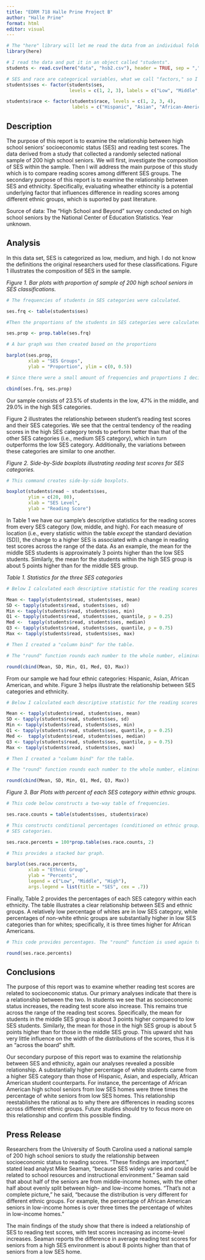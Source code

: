 ```yaml
---
title: "EDRM 718 Halle Prine Project B"
author: "Halle Prine"
format: html
editor: visual
---
```


```r

# The "here" library will let me read the data from an individual folder.
library(here)

# I read the data and put it in an object called "students".
students <- read.csv(here("data", "hsb2.csv"), header = TRUE, sep = ",")

# SES and race are categorical variables, what we call "factors," so I need to set them as factors.
students$ses <- factor(students$ses, 
                       levels = c(1, 2, 3), labels = c("Low", "Middle","High"))

students$race <- factor(students$race, levels = c(1, 2, 3, 4), 
                        labels = c("Hispanic", "Asian", "African-American","White"))
```

## Description

The purpose of this report is to examine the relationship between high school seniors' socioeconomic status (SES) and reading test scores. The data derived from a study that collected a randomly selected national sample of 200 high school seniors. We will first, investigate the composition of SES within the sample. Then I will address the main purpose of this study which is to compare reading scores among different SES groups. The secondary purpose of this report is to examine the relationship between SES and ethnicity. Specifically, evaluating wheather ethincity is a potential underlying factor that influences difference in reading scores among different ethnic groups, which is suported by past literature.

Source of data: The "High School and Beyond" survey conducted on high school seniors by the National Center of Education Statistics. Year unknown.

## Analysis

In this data set, SES is categorized as low, medium, and high. I do not know the definitions the original researchers used for these classifications. Figure 1 illustrates the composition of SES in the sample.

*Figure 1. Bar plots with proportion of sample of 200 high school seniors in SES classifications.*

```r

# The frequencies of students in SES categories were calculated. 

ses.frq <- table(students$ses)

#Then the proportions of the students in SES categories were calculated. 

ses.prop <- prop.table(ses.frq)

# A bar graph was then created based on the proportions

barplot(ses.prop,
        xlab = "SES Groups",
        ylab = "Proportion", ylim = c(0, 0.5))

```

```r
# Since there were a small amount of frequencies and proportions I decided to put it into a table and incorporating it into a written narrative instead of a table.

cbind(ses.frq, ses.prop)
```

Our sample consists of 23.5% of students in the low, 47% in the middle, and 29.0% in the high SES categories.

Figure 2 illustrates the relationship between student's reading test scores and their SES categories. We see that the central tendency of the reading scores in the high SES category tends to perform better than that of the other SES categories (i.e., medium SES category), which in turn outperforms the low SES category. Additionally, the variations between these categories are similar to one another.

*Figure 2. Side-by-Side boxplots illustrating reading test scores for SES categories.*

```r
# This command creates side-by-side boxplots.

boxplot(students$read ~ students$ses,
        ylim = c(20, 80),
        xlab = "SES Level",
        ylab = "Reading Score")
```

In Table 1 we have our sample's descriptive statistics for the reading scores from every SES category (low, middle, and high). For each measure of location (i.e., every statistic within the table *except* the standard deviation (SD)), the change to a higher SES is associated with a change in reading test scores across the range of the data. As an example, the mean for the middle SES students is approximately 3 points higher than the low SES students. Similarly, the mean for the students within the high SES group is about 5 points higher than for the middle SES group.

*Table 1. Statistics for the three SES categories*

```r
# Below I calculated each descriptive statistic for the reading scores of SES groups.

Mean <- tapply(students$read, students$ses, mean)
SD <- tapply(students$read, students$ses, sd)
Min <- tapply(students$read, students$ses, min)
Q1 <- tapply(students$read, students$ses, quantile, p = 0.25)
Med <-  tapply(students$read, students$ses, median)
Q3 <- tapply(students$read, students$ses, quantile, p = 0.75)
Max <- tapply(students$read, students$ses, max)

# Then I created a "column bind" for the table. 

# The "round" function rounds each number to the whole number, eliminating the decimal points.

round(cbind(Mean, SD, Min, Q1, Med, Q3, Max))
```

From our sample we had four ethnic categories: Hispanic, Asian, African American, and white. Figure 3 helps illustrate the relationship between SES categories and ethnicity.

```r
# Below I calculated each descriptive statistic for the reading scores of SES groups.

Mean <- tapply(students$read, students$ses, mean)
SD <- tapply(students$read, students$ses, sd)
Min <- tapply(students$read, students$ses, min)
Q1 <- tapply(students$read, students$ses, quantile, p = 0.25)
Med <-  tapply(students$read, students$ses, median)
Q3 <- tapply(students$read, students$ses, quantile, p = 0.75)
Max <- tapply(students$read, students$ses, max)

# Then I created a "column bind" for the table. 

# The "round" function rounds each number to the whole number, eliminating the decimal points.

round(cbind(Mean, SD, Min, Q1, Med, Q3, Max))
```

*Figure 3. Bar Plots with percent of each SES category within ethnic groups.*

```r
# This code below constructs a two-way table of frequencies.

ses.race.counts = table(students$ses, students$race)

# This constructs conditional percentages (conditioned on ethnic group) of
# SES categories.

ses.race.percents = 100*prop.table(ses.race.counts, 2)

# This provides a stacked bar graph.

barplot(ses.race.percents,
        xlab = "Ethnic Group",
        ylab = "Percents",
        legend = c("Low", "Middle", "High"),
        args.legend = list(title = "SES", cex = .7))
```

Finally, Table 2 provides the percentages of each SES category within each ethnicity. The table illustrates a clear relationship between SES and ethnic groups. A relatively low percentage of whites are in low SES category, while percentages of non-white ethnic groups are substantially higher in low SES categories than for whites; specifically, it is three times higher for African Americans.

```r
# This code provides percentages. The "round" function is used again to eliminate decimal points.

round(ses.race.percents)
```

## Conclusions

The purpose of this report was to examine whether reading test scores are related to socioeconomic status. Our primary analyses indicate that there is a relationship between the two. In students we see that as socioeconomic status increases, the reading test score also increase. This remains true across the range of the reading test scores. Specifically, the mean for students in the middle SES group is about 3 points higher compared to low SES students. Similarly, the mean for those in the high SES group is about 5 points higher than for those in the middle SES group. This upward shit has very little influence on the width of the distributions of the scores, thus it is an "across the board" shift.

Our secondary purpose of this report was to examine the relationship between SES and ethnicity, again our analyses revealed a possible relationship. A substantially higher percentage of white students came from a higher SES category than those of Hispanic, Asian, and especially, African American student counterparts. For instance, the percentage of African American high school seniors from low SES homes were three times the percentage of white seniors from low SES homes. This relationship reestablishes the rational as to why there are differences in reading scores across different ethnic groups. Future studies should try to focus more on this relationship and confirm this possible finding.

## Press Release

Researchers from the University of South Carolina used a national sample of 200 high school seniors to study the relationship between socioeconomic status to reading scores. "These findings are important," stated lead analyst Mike Seaman, "because SES widely varies and could be related to school resources and instructional environment." Seaman said that about half of the seniors are from middle-income homes, with the other half about evenly split between high- and low-income homes. "That's not a complete picture," he said, "because the distribution is very different for different ethnic groups. For example, the percentage of African American seniors in low-income homes is over three times the percentage of whites in low-income homes."

The main findings of the study show that there is indeed a relationship of SES to reading test scores, with test scores increasing as income-level increases. Seaman reports the difference in average reading test scores for seniors from a high SES environment is about 8 points higher than that of seniors from a low SES home.
